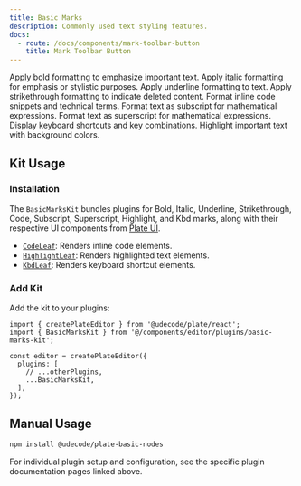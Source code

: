 ```yaml
---
title: Basic Marks
description: Commonly used text styling features.
docs:
  - route: /docs/components/mark-toolbar-button
    title: Mark Toolbar Button
---
```


<Cards>

<Card icon="bold" title="Bold" href="/docs/bold">
Apply bold formatting to emphasize important text.
</Card>

<Card icon="italic" title="Italic" href="/docs/italic">
Apply italic formatting for emphasis or stylistic purposes.
</Card>

<Card icon="underline" title="Underline" href="/docs/underline">
Apply underline formatting to text.
</Card>

<Card icon="strikethrough" title="Strikethrough" href="/docs/strikethrough">
Apply strikethrough formatting to indicate deleted content.
</Card>

<Card icon="code" title="Code" href="/docs/code">
Format inline code snippets and technical terms.
</Card>

<Card icon="subscript" title="Subscript" href="/docs/subscript">
Format text as subscript for mathematical expressions.
</Card>

<Card icon="superscript" title="Superscript" href="/docs/superscript">
Format text as superscript for mathematical expressions.
</Card>

<Card icon="kbd" title="Kbd" href="/docs/kbd">
Display keyboard shortcuts and key combinations.
</Card>

<Card icon="highlight" title="Highlight" href="/docs/highlight">
Highlight important text with background colors.
</Card>

</Cards>

<ComponentPreview name="basic-marks-demo" />

## Kit Usage

<Steps>

### Installation

The `BasicMarksKit` bundles plugins for Bold, Italic, Underline, Strikethrough, Code, Subscript, Superscript, Highlight, and Kbd marks, along with their respective UI components from [Plate UI](/docs/installation/plate-ui).

<ComponentSource name="basic-marks-kit" />

- [`CodeLeaf`](/docs/components/code-node): Renders inline code elements.
- [`HighlightLeaf`](/docs/components/highlight-node): Renders highlighted text elements.
- [`KbdLeaf`](/docs/components/kbd-node): Renders keyboard shortcut elements.

### Add Kit

Add the kit to your plugins:

```tsx
import { createPlateEditor } from '@udecode/plate/react';
import { BasicMarksKit } from '@/components/editor/plugins/basic-marks-kit';

const editor = createPlateEditor({
  plugins: [
    // ...otherPlugins,
    ...BasicMarksKit,
  ],
});
```

</Steps>

## Manual Usage

```bash
npm install @udecode/plate-basic-nodes
```

For individual plugin setup and configuration, see the specific plugin documentation pages linked above.
